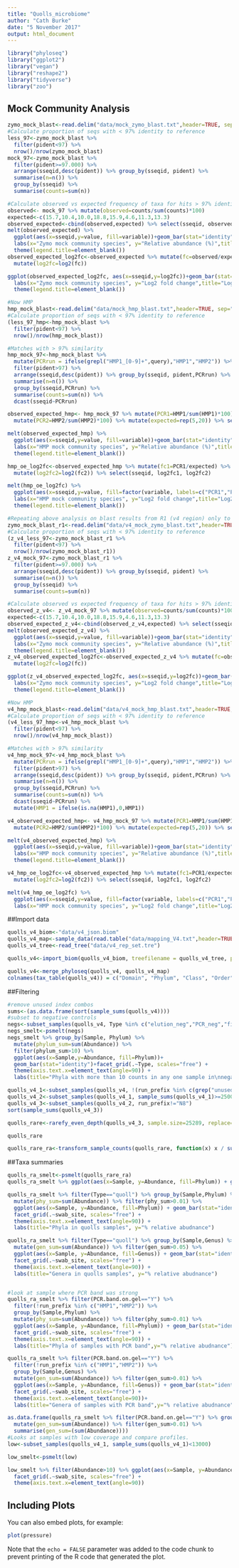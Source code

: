 ```yaml
---
title: "Quolls_microbiome"
author: "Cath Burke"
date: "5 November 2017"
output: html_document
---
```


```r
library("phyloseq")
library("ggplot2")
library("vegan")
library("reshape2")
library("tidyverse")
library("zoo")
```

## Mock Community Analysis
```r
zymo_mock_blast<-read.delim("data/mock_zymo_blast.txt",header=TRUE, sep="\t")
#Calculate proportion of seqs with < 97% identity to reference
less_97<-zymo_mock_blast %>%
  filter(pident<97) %>%
  nrow()/nrow(zymo_mock_blast)
mock_97<-zymo_mock_blast %>% 
  filter(pident>=97.000) %>%
  arrange(sseqid,desc(pident)) %>% group_by(sseqid, pident) %>%
  summarise(n=n()) %>%
  group_by(sseqid) %>%
  summarise(counts=sum(n))

#Calculate observed vs expected frequency of taxa for hits > 97% identity to a reference.
observed<- mock_97 %>% mutate(observed=counts/sum(counts)*100)
expected<-c(15.7,10.4,10.0,18.8,15.9,4.6,11.3,13.3)
observed_expected<-cbind(observed,expected) %>% select(sseqid, observed, expected)
melt(observed_expected) %>% 
  ggplot(aes(x=sseqid,y=value, fill=variable))+geom_bar(stat="identity", position="dodge") + theme(axis.text.x = element_text(angle = 45, hjust = 1))+
  labs(x="Zymo mock community species", y="Relative abundance (%)",title="Observed vs Expected Frequencies of Species in the Zymo Mock Community")+
  theme(legend.title=element_blank())
observed_expected_log2fc<-observed_expected %>% mutate(fc=observed/expected) %>% 
  mutate(log2fc=log2(fc))

ggplot(observed_expected_log2fc, aes(x=sseqid,y=log2fc))+geom_bar(stat="identity") + theme(axis.text.x = element_text(angle = 45, hjust = 1))+
  labs(x="Zymo mock community species", y="Log2 fold change",title="Log2 fold change of Observed vs Expected Frequencies of Species in the Zymo Mock Community")+
  theme(legend.title=element_blank())

#Now HMP
hmp_mock_blast<-read.delim("data/mock_hmp_blast.txt",header=TRUE, sep="\t")
#Calculate proportion of seqs with < 97% identity to reference
(less_97_hmp<-hmp_mock_blast %>%
  filter(pident<97) %>%
  nrow()/nrow(hmp_mock_blast))

#Matches with > 97% similarity
hmp_mock_97<-hmp_mock_blast %>% 
  mutate(PCRrun = ifelse(grepl("HMP1_[0-9]+",query),"HMP1","HMP2")) %>%
  filter(pident>97) %>%
  arrange(sseqid,desc(pident)) %>% group_by(sseqid, pident,PCRrun) %>%
  summarise(n=n()) %>%
  group_by(sseqid,PCRrun) %>%
  summarise(counts=sum(n)) %>%
  dcast(sseqid~PCRrun)

observed_expected_hmp<- hmp_mock_97 %>% mutate(PCR1=HMP1/sum(HMP1)*100) %>%
  mutate(PCR2=HMP2/sum(HMP2)*100) %>% mutate(expected=rep(5,20)) %>% select(sseqid,PCR1,PCR2,expected)

melt(observed_expected_hmp) %>%
  ggplot(aes(x=sseqid,y=value, fill=variable))+geom_bar(stat="identity", position="dodge")+ theme(axis.text.x = element_text(angle = 90, hjust = 1, face = "italic"))+
  labs(x="HMP mock community species", y="Relative abundance (%)",title="Observed vs Expected Frequencies of Species in the HMP Mock Community")+
  theme(legend.title=element_blank())

hmp_oe_log2fc<-observed_expected_hmp %>% mutate(fc1=PCR1/expected) %>% mutate(fc2=PCR2/expected) %>% mutate(log2fc1=log2(fc1)) %>% 
  mutate(log2fc2=log2(fc2)) %>% select(sseqid, log2fc1, log2fc2)

melt(hmp_oe_log2fc) %>%
  ggplot(aes(x=sseqid,y=value, fill=factor(variable, labels=c("PCR1","PCR2"))))+geom_bar(stat="identity",position="dodge") + theme(axis.text.x = element_text(angle = 90, hjust = 1, face = "italic"))+
  labs(x="HMP mock community species", y="Log2 fold change",title="Log2 fold change of Observed vs Expected Frequencies\n of Species in the HMP Mock Community")+
  theme(legend.title=element_blank()) 
```

```r
#Repeating above analysis on blast results from R1 (v4 region) only to see if this improves the results.
zymo_mock_blast_r1<-read.delim("data/v4_mock_zymo_blast.txt",header=TRUE, sep="\t")
#Calculate proportion of seqs with < 97% identity to reference
(z_v4_less_97<-zymo_mock_blast_r1 %>%
  filter(pident<97) %>%
  nrow()/nrow(zymo_mock_blast_r1))
z_v4_mock_97<-zymo_mock_blast_r1 %>% 
  filter(pident>=97.000) %>%
  arrange(sseqid,desc(pident)) %>% group_by(sseqid, pident) %>%
  summarise(n=n()) %>%
  group_by(sseqid) %>%
  summarise(counts=sum(n))

#Calculate observed vs expected frequency of taxa for hits > 97% identity to a reference.
observed_z_v4<- z_v4_mock_97 %>% mutate(observed=counts/sum(counts)*100)
expected<-c(15.7,10.4,10.0,18.8,15.9,4.6,11.3,13.3)
observed_expected_z_v4<-cbind(observed_z_v4,expected) %>% select(sseqid, observed, expected)
melt(observed_expected_z_v4) %>% 
  ggplot(aes(x=sseqid,y=value, fill=variable))+geom_bar(stat="identity", position="dodge") + theme(axis.text.x = element_text(angle = 45, hjust = 1))+
  labs(x="Zymo mock community species", y="Relative abundance (%)",title="Observed vs Expected Frequencies of Species\n in the Zymo Mock Community Read 1")+
  theme(legend.title=element_blank())
z_v4_observed_expected_log2fc<-observed_expected_z_v4 %>% mutate(fc=observed/expected) %>% 
  mutate(log2fc=log2(fc))

ggplot(z_v4_observed_expected_log2fc, aes(x=sseqid,y=log2fc))+geom_bar(stat="identity") + theme(axis.text.x = element_text(angle = 45, hjust = 1))+
  labs(x="Zymo mock community species", y="Log2 fold change",title="Log2 fold change of Observed vs Expected Frequencies\n of Species in the Zymo Mock Community Read 1")+
  theme(legend.title=element_blank())

#Now HMP
v4_hmp_mock_blast<-read.delim("data/v4_mock_hmp_blast.txt",header=TRUE, sep="\t")
#Calculate proportion of seqs with < 97% identity to reference
(v4_less_97_hmp<-v4_hmp_mock_blast %>%
  filter(pident<97) %>%
  nrow()/nrow(v4_hmp_mock_blast))

#Matches with > 97% similarity
v4_hmp_mock_97<-v4_hmp_mock_blast %>% 
  mutate(PCRrun = ifelse(grepl("HMP1_[0-9]+",query),"HMP1","HMP2")) %>%
  filter(pident>97) %>%
  arrange(sseqid,desc(pident)) %>% group_by(sseqid, pident,PCRrun) %>%
  summarise(n=n()) %>%
  group_by(sseqid,PCRrun) %>%
  summarise(counts=sum(n)) %>%
  dcast(sseqid~PCRrun) %>%
  mutate(HMP1 = ifelse(is.na(HMP1),0,HMP1))

v4_observed_expected_hmp<- v4_hmp_mock_97 %>% mutate(PCR1=HMP1/sum(HMP1)*100) %>%
  mutate(PCR2=HMP2/sum(HMP2)*100) %>% mutate(expected=rep(5,20)) %>% select(sseqid,PCR1,PCR2,expected)

melt(v4_observed_expected_hmp) %>%
  ggplot(aes(x=sseqid,y=value, fill=variable))+geom_bar(stat="identity", position="dodge")+ theme(axis.text.x = element_text(angle = 90, hjust = 1, face = "italic"))+
  labs(x="HMP mock community species", y="Relative abundance (%)",title="Observed vs Expected Frequencies of Species in the HMP Mock Community\n Read 1")+
  theme(legend.title=element_blank())

v4_hmp_oe_log2fc<-v4_observed_expected_hmp %>% mutate(fc1=PCR1/expected) %>% mutate(fc2=PCR2/expected) %>% mutate(log2fc1=log2(fc1)) %>% 
  mutate(log2fc2=log2(fc2)) %>% select(sseqid, log2fc1, log2fc2)

melt(v4_hmp_oe_log2fc) %>%
  ggplot(aes(x=sseqid,y=value, fill=factor(variable, labels=c("PCR1","PCR2"))))+geom_bar(stat="identity",position="dodge") + theme(axis.text.x = element_text(angle = 90, hjust = 1, face = "italic"))+
  labs(x="HMP mock community species", y="Log2 fold change",title="Log2 fold change of Observed vs Expected Frequencies\n of Species in the HMP Mock Community, Read 1")+ theme(legend.title=element_blank()) + ylim(-2,2)
```

##Import data

```r
quolls_v4_biom<-"data/v4_json.biom"
quolls_v4_map<-sample_data(read.table("data/mapping_V4.txt",header=TRUE, stringsAsFactors=TRUE, sep="\t", row.names=1))
quolls_v4_tree<-read_tree("data/v4_rep_set.tre")

quolls_v4<-import_biom(quolls_v4_biom, treefilename = quolls_v4_tree, parseFunction = parse_taxonomy_default)

quolls_v4<-merge_phyloseq(quolls_v4, quolls_v4_map)
colnames(tax_table(quolls_v4)) = c("Domain", "Phylum", "Class", "Order", "Family", "Genus", "Species")
```
##Filtering

```r
#remove unused index combos
sums<-(as.data.frame(sort(sample_sums(quolls_v4))))
#subset to negative controls
negs<-subset_samples(quolls_v4, Type %in% c("elution_neg","PCR_neg","field_neg"))
negs_smelt<-psmelt(negs)
negs_smelt %>% group_by(Sample, Phylum) %>% 
  mutate(phylum_sum=sum(Abundance)) %>%
  filter(phylum_sum>10) %>%
  ggplot(aes(x=Sample,y=Abundance, fill=Phylum))+
  geom_bar(stat="identity")+facet_grid(.~Type, scales="free") + 
  theme(axis.text.x=element_text(angle=90)) +
  labs(title="Phyla with more than 10 counts in any one sample in\nnegative controls")

quolls_v4_1<-subset_samples(quolls_v4, !(run_prefix %in% c(grep("unused",run_prefix, value=TRUE))))
quolls_v4_2<-subset_samples(quolls_v4_1, sample_sums(quolls_v4_1)>=25000)
quolls_v4_3<-subset_samples(quolls_v4_2, run_prefix!="N8")
sort(sample_sums(quolls_v4_3))

quolls_rare<-rarefy_even_depth(quolls_v4_3, sample.size=25289, replace=FALSE, rngseed=TRUE)

quolls_rare

quolls_rare_ra<-transform_sample_counts(quolls_rare, function(x) x / sum(x))

```
##Taxa summaries

```r
quolls_ra_smelt<-psmelt(quolls_rare_ra)
quolls_ra_smelt %>% ggplot(aes(x=Sample, y=Abundance, fill=Phylum)) + geom_bar(stat="identity") + facet_grid(.~Type, scales="free")

quolls_ra_smelt %>% filter(Type=="quoll") %>% group_by(Sample,Phylum) %>%
  mutate(phy_sum=sum(Abundance)) %>% filter(phy_sum>0.01) %>%
  ggplot(aes(x=Sample, y=Abundance, fill=Phylum)) + geom_bar(stat="identity") +
  facet_grid(.~swab_site, scales="free") +
  theme(axis.text.x=element_text(angle=90)) +
  labs(title="Phyla in quolls samples", y="% relative abudnance")

quolls_ra_smelt %>% filter(Type=="quoll") %>% group_by(Sample,Genus) %>%
  mutate(gen_sum=sum(Abundance)) %>% filter(gen_sum>0.05) %>%
  ggplot(aes(x=Sample, y=Abundance, fill=Genus)) + geom_bar(stat="identity") +
  facet_grid(.~swab_site, scales="free") +
  theme(axis.text.x=element_text(angle=90)) +
  labs(title="Genera in quolls samples", y="% relative abudnance")


#look at sample where PCR band was strong
quolls_ra_smelt %>% filter(PCR.band.on.gel=="Y") %>%
  filter(!run_prefix %in% c("HMP1","HMP2")) %>%
  group_by(Sample,Phylum) %>%
  mutate(phy_sum=sum(Abundance)) %>% filter(phy_sum>0.01) %>%
  ggplot(aes(x=Sample, y=Abundance, fill=Phylum)) + geom_bar(stat="identity") +
  facet_grid(.~swab_site, scales="free") +
  theme(axis.text.x=element_text(angle=90)) +
  labs(title="Phyla of samples with PCR band",y="% relative abudnance")

quolls_ra_smelt %>% filter(PCR.band.on.gel=="Y") %>%
  filter(!run_prefix %in% c("HMP1","HMP2")) %>% 
  group_by(Sample,Genus) %>%
  mutate(gen_sum=sum(Abundance)) %>% filter(gen_sum>0.01) %>%
  ggplot(aes(x=Sample, y=Abundance, fill=Genus)) + geom_bar(stat="identity") +
  facet_grid(.~swab_site, scales="free") +
  theme(axis.text.x=element_text(angle=90))+
  labs(title="Genera of samples with PCR band",y="% relative abudnance")

as.data.frame(quolls_ra_smelt %>% filter(PCR.band.on.gel=="Y") %>% group_by(Sample,Genus) %>%
  mutate(gen_sum=sum(Abundance)) %>% filter(gen_sum>0.01) %>%
  summarise(gen_sum=(sum(Abundance))))
#Looks at samples with low coverage and compare profiles.
low<-subset_samples(quolls_v4_1, sample_sums(quolls_v4_1)<13000)

low_smelt<-psmelt(low)

low_smelt %>% filter(Abundance>10) %>% ggplot(aes(x=Sample, y=Abundance, fill=Phylum)) + geom_bar(stat="identity") +
  facet_grid(.~swab_site, scales="free") +
  theme(axis.text.x=element_text(angle=90))
```


## Including Plots

You can also embed plots, for example:

```r
plot(pressure)
```

Note that the `echo = FALSE` parameter was added to the code chunk to prevent printing of the R code that generated the plot.
